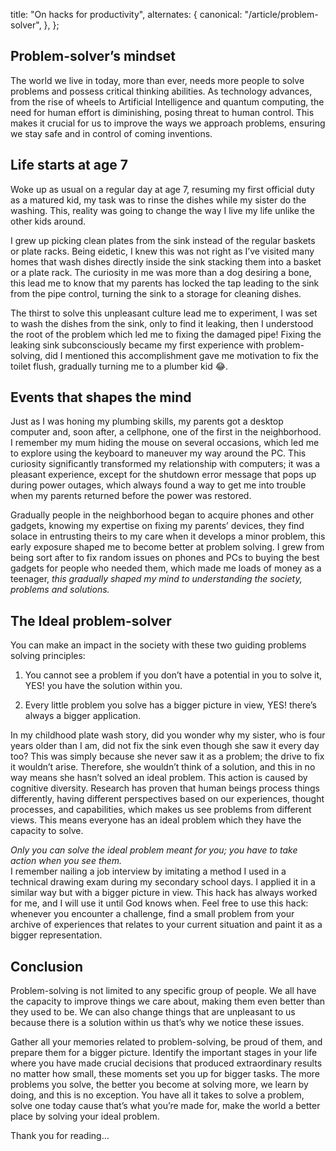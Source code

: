 
  title: "On hacks for productivity",
  alternates: {
    canonical: "/article/problem-solver",
  },
};

## Problem-solver’s mindset

<AnimatedName />

The world we live in today, more than ever, needs more people to solve problems and possess critical thinking abilities. As technology advances, from the rise of wheels to Artificial Intelligence and quantum computing, the need for human effort is diminishing, posing threat to human control. This makes it crucial for us to improve the ways we approach problems, ensuring we stay safe and in control of coming inventions.

## Life starts at age 7

Woke up as usual on a regular day at age 7, resuming my first official duty as a matured kid, my task was to rinse the dishes while my sister do the washing. This, reality was going to change the way I live my life unlike the other kids around.

I grew up picking clean plates from the sink instead of the regular baskets or plate racks. Being eidetic, I knew this was not right as I’ve visited many homes that wash dishes directly inside the sink stacking them into a basket or a plate rack. The curiosity in me was more than a dog desiring a bone, this lead me to know that my parents has locked the tap leading to the sink from the pipe control, turning the sink to a storage for cleaning dishes.

The thirst to solve this unpleasant culture lead me to experiment, I was set to wash the dishes from the sink, only to find it leaking, then I understood the root of the problem which led me to fixing the damaged pipe! Fixing the leaking sink subconsciously became my first experience with problem-solving, did I mentioned this accomplishment gave me motivation to fix the toilet flush, gradually turning me to a plumber kid 😂.

## Events that shapes the mind

Just as I was honing my plumbing skills, my parents got a desktop computer and, soon after, a cellphone, one of the first in the neighborhood. I remember my mum hiding the mouse on several occasions, which led me to explore using the keyboard to maneuver my way around the PC. This curiosity significantly transformed my relationship with computers; it was a pleasant experience, except for the shutdown error message that pops up during power outages, which always found a way to get me into trouble when my parents returned before the power was restored.

Gradually people in the neighborhood began to acquire phones and other gadgets, knowing my expertise on fixing my parents’ devices, they find solace in entrusting theirs to my care when it develops a minor problem, this early exposure shaped me to become better at problem solving. I grew from being sort after to fix random issues on phones and PCs to buying the best gadgets for people who needed them, which made me loads of money as a teenager, <i>this gradually shaped my mind to understanding the society, problems and solutions.</i>

## The Ideal problem-solver

You can make an impact in the society with these two guiding problems solving principles:

1. You cannot see a problem if you don’t have a potential in you to solve it, YES! you have the solution within you.

2. Every little problem you solve has a bigger picture in view, YES! there’s always a bigger application.

In my childhood plate wash story, did you wonder why my sister, who is four years older than I am, did not fix the sink even though she saw it every day too? This was simply because she never saw it as a problem; the drive to fix it wouldn’t arise. Therefore, she wouldn’t think of a solution, and this in no way means she hasn’t solved an ideal problem. This action is caused by cognitive diversity. Research has proven that human beings process things differently, having different perspectives based on our experiences, thought processes, and capabilities, which makes us see problems from different views. This means everyone has an ideal problem which they have the capacity to solve.

<i>
  Only you can solve the ideal problem meant for you; you have to take action
  when you see them.
</i>
<br />I remember nailing a job interview by imitating a method I used in a technical
drawing exam during my secondary school days. I applied it in a similar way but with
a bigger picture in view. This hack has always worked for me, and I will use it until
God knows when. Feel free to use this hack: whenever you encounter a challenge, find
a small problem from your archive of experiences that relates to your current situation
and paint it as a bigger representation.

## Conclusion

Problem-solving is not limited to any specific group of people. We all have the capacity to improve things we care about, making them even better than they used to be. We can also change things that are unpleasant to us because there is a solution within us that’s why we notice these issues.

Gather all your memories related to problem-solving, be proud of them, and prepare them for a bigger picture. Identify the important stages in your life where you have made crucial decisions that produced extraordinary results no matter how small, these moments set you up for bigger tasks. The more problems you solve, the better you become at solving more, we learn by doing, and this is no exception. You have all it takes to solve a problem, solve one today cause that’s what you’re made for, make the world a better place by solving your ideal problem.

Thank you for reading…
